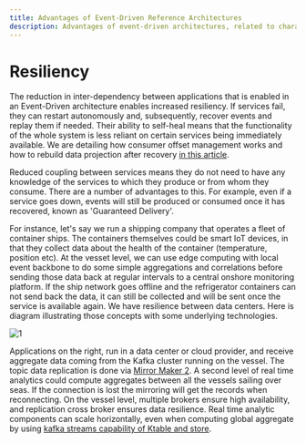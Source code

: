 ```yaml
---
title: Advantages of Event-Driven Reference Architectures
description: Advantages of event-driven architectures, related to characteristics of resiliency.
---
```


# Resiliency

The reduction in inter-dependency between applications that is enabled in an Event-Driven architecture enables increased resiliency. If services fail, they can restart autonomously and, subsequently, recover events and replay them if needed. Their ability to self-heal means that the functionality of the whole system is less reliant on certain services being immediately available. We are detailing how consumer offset management works and how to rebuild data projection after recovery [in this article](../../technology/kafka-producers-consumers/).

Reduced coupling between services means they do not need to have any knowledge of the services to which they produce or from whom they consume. There are a number of advantages to this. For example, even if a service goes down, events will still be produced or consumed once it has recovered, known as 'Guaranteed Delivery'. 

For instance, let's say we run a shipping company that operates a fleet of container ships. The containers themselves could be smart IoT devices, in that they collect data about the health of the container (temperature, position etc). At the vesset level, we can use edge computing with local event backbone to do some simple aggregations and correlations before sending those data back at regular intervals to a central onshore monitoring platform. If the ship network goes offline and the refrigerator containers can not send back the data, it can still be collected and will be sent once the service is available again. We have resilience between data centers. Here is diagram illustrating those concepts with some underlying technologies.

![1](./images/resilience.png)

Applications on the right, run in a data center or cloud provider, and receive aggregate data coming from the Kafka cluster running on the vessel. The topic data replication is done via [Mirror Maker 2](../../technology/kafka-mirrormaker/). A second level of real time analytics could compute aggregates between all the vessels sailing over seas. If the connection is lost the mirroring will get the records when reconnecting. On the vessel level, multiple brokers ensure high availability, and replication cross broker ensures data resilience. Real time analytic components can scale horizontally, even when computing global aggregate by using [kafka streams capability of Ktable and store](../../technology/kafka-streams/#interactive-queries). 